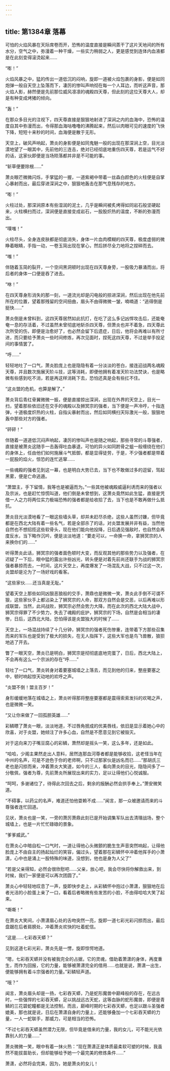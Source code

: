 ```yaml
---
---
---
```

title: 第1384章 落幕
---



可怕的火焰风暴在天际席卷而开，恐怖的温度直接是瞬间蒸干了这片天地间的所有水分，空气之中，弥漫着一种干燥，一些实力稍弱之人，更是感觉到连体内血液都是在此刻变得滚烫起来……

“嘭！”

火焰风暴之中，猛的传出一道低沉的闷响，旋即一道被火焰包裹的身影，便是如同炮弹一般自天空上坠落而下，凄厉的惨叫声响彻在每一个人耳边，而听这声音，那火焰人影，赫然便是先前那位威风凛凛的魂殿四天尊，但此刻的这位天尊大人，却是有种变成烤猪的倾向。

“轰！”

在那众多目光的注视下，四天尊直接是狠狠地射进了深涧之内的血海中，恐怖的温度自其中弥漫而出，令得那血海咕噜噜的沸腾起来，然后以肉眼可见的速度的飞快下降，短短十来秒的时间，血海便是散于无形。

天空上，破风声响起，萧炎的身影便是如同鬼魅一般的出现在那深涧上空，目光淡漠地望了一眼其中，先前他的三连击，绝对已经彻底地重伤四天尊，若是运气不好的话，这家伙即便是当场陨落都并非是不可能的事。

“斩草便要除根……”

萧炎眼芒微微闪烁，手掌猛的一握，一道紫褐中带着一丝森白颜色的火柱便是自掌心暴射而出，最后穿进深涧之中，狠狠地轰击在那气息残存的地方。

“嘭！”

火柱过处，那深涧原本有些湿润的泥土，几乎是瞬间被炙烤得如同岩石般坚硬起来，火柱横扫而过，深涧便是直接变成岩石，一股股炽热的温度，不断的弥漫而出。

“噗嗤！”

火柱尽头，全身连皮肤都是彻底消失，身体一片血肉模糊的四天尊，极度虚弱的微睁着眼睛，手指一动，一卷玉简出现在掌心，然后拼尽全力地将之捏碎而去。

“嗤！”

伴随着玉简的裂开，一个空间黑洞顿时出现在四天尊身旁，一股吸力暴涌而出，将后者的身体一口便是吞了进去。

“咻！”

在四天尊身形消失的那一刻，一道流光却是闪电般的掠进深涧，然后出现在他先前所在的位置，望着那残留的空间扭曲，眉头不由得微微一皱，喃喃道：“逃得倒是挺快……”

萧炎倒是未曾料到，这四天尊居然如此抗打，在吃了这么多记凶悍攻击后，还能奄奄一息的存活着，不过虽然未曾彻底地斩杀四天尊，但萧炎也并不着急，四天尊此次所受的伤，即便是治愈好了，也必然会留下后遗症，日后，他将会再难以有所寸进，而只要给予萧炎一些时间修炼，再次见面时，捏死这四天尊，不过是举手投足间的事情罢了。

“呼……”

轻轻地吐了一口气，萧炎脸庞上也是隐隐有着一分淡淡的苍白，接连迎战两名魂殿天尊，并且数次施展天阶斗技，这等消耗，即便他拥有着准天阶功法焚诀，也是略微有些感到吃不消，若是再这样消耗下去，恐怕还真是会有些扛不住。

“这炎盟的危机，也算是解了。”

萧炎背后青红骨翼微微一振，便是直接掠出深涧，出现在外界的天空上，目光一扫，望着那些依旧还在交手的魂殿以及狮冥宗的强者，当下便是一声冷哼，十指连弹，十道极度炽热的火柱，自指尖暴射而出，然后如同横扫天际激光一般，狠狠地轰中那些对方的强者。

“砰砰！”

伴随着一道道低沉闷声响起，凄厉的惨叫声也是随之响起，那些寻常的斗尊强者，直接是被萧炎这随手一击轰得吐血暴退，可怕的异火如同跗骨之蛆一般缠绕在他们的身体上，任由他们如何施展斗气抵御，都是显得徒劳，于是，不少强者都是带着一屁股的焰火，惊恐的连忙逃窜……

一些魂殿的强者见到这一幕，也是明白大势已去，当下也不敢做过多的逗留，驾起黑雾，便是亡命逃遁。

“萧盟主，手下留情，我等也是被逼而为。”一些其他被魂殿威逼利诱而来的强者以及宗派，也是赶忙惊慌叫道，他们倒是未曾想到，这萧炎竟然如此生猛，直接是凭借一人之力将两位实力极端恐怖的强者都是给收拾了去，当下也是不敢再做什么抵抗。

萧炎目光淡漠地看了一眼这些墙头草，却并未赶尽杀绝，这些人虽然讨嫌，但毕竟都是在西北大陆有着一些名气，若是全部杀了的话，对炎盟发展并非有益，当然他自然也不想招揽这些软骨头，现在他们能向他投降，日后遇见强敌时，也自然会再度反水，当下略作沉吟，便是淡淡地道：“要走可以，一命换一命，拿狮冥宗的人来换你们的……”

听得萧炎此话，狮冥宗的强者面色顿时大变，而反观其他的那些势力以及强者，在迟疑了一下后，眼中猛的露出许些凶光，转头便是对着先前尚还联手为战的狮冥宗强者暴掠而去，一时间，这片天空上，再度爆发了一场混乱大战，只不过这一次，炎盟却是沦为了一场好戏的看客。

“这些家伙……还当真是无耻。”

望着天空上那些如同凶狠恶狼般的交手，萧鼎也是微微一笑，萧炎此手倒不可谓不狠，这些家伙手上都沾染上了狮冥宗的人命，那双方自然会是交恶，以后再难以形成联盟，当然，此间战败，狮冥宗必然会势力大降，而在此次的西北大陆大战中，狮冥宗得罪了不少势力，失去了魂殿的庇护，狮冥宗的下场，自然是会相当的凄惨，日后，这西北大陆，恐怕得该是炎盟独大的时候了……

天空上，一场混战持续了十几分钟，狮冥宗的强者死伤惨重，连带着下方那些召集而来的军队也是受到了极大的损失，在无人指挥下，这些大军也是鸟飞兽散，狼狈地逃了开去。

瞥了一眼天空，萧炎已是明白，狮冥宗是彻彻底底地完蛋了，日后，西北大陆上，不会再有这么一个宗派的存在“呼……”

轻吐了一口气，萧炎转身对着要塞城墙之上落去，而见到他的归来，整座要塞之中，顿时响起惊天动地的欢呼之声。

“炎盟不倒！盟主百岁！”

身形缓缓地落在城墙之上，萧炎听得那将整座要塞都是震得索索发抖的欢喝之声，也是微微一笑。

“又让你来做了一回孤胆英雄……”

彩鳞瞟了萧炎一眼，淡淡地道，不过唇角抿成的优美唇线，依旧是显示着她心中的欣喜，对于炎盟，她倾注了许多心血，自然是不愿意见到它被毁灭。

对于这向来刀子嘴豆腐心的彩鳞，萧然却是摇头一笑，这么多年，还是如此。

“哈哈，少阁主果然走出人意料，居然连那血河尊者都是能够收拾，这老怪当年在中州的名声，可是不逊色于你的老师啊，只不过那家伙是凶名而已……”那胡氏三老也是闪掠而来，冲着萧炎大笑道，如今的三人，看向萧炎的目光，隐隐间多了一分敬佩，强者为尊，先前萧炎所展现出来的实力，足以让得他们心悦诚服。

“呵呵，多谢诸位了，待得此次回去之后，剩余的报酬必然会拱手奉上。”萧安微笑道。

“不碍事，以药尘的名声，难道还怕他耍赖不成……”闻言，那一众被邀请而来的斗尊强者连忙回道。

见状，萧炎也是一笑，一旁的萧厉萧鼎此刻已是开始调集军队出去清理战场，整个城墙上，也是一片忙忙碌碌的景象。

“爹爹威武。”

在萧炎心中暗自松一口气时，一道让得他心头微颤的脆生生声音突然响起，让得他脸庞上不由自主的扬起灿烂的笑容，偏过头，望着那在彩鳞怀中冲着他挥手的小萧潇，心中也是涌上一股特殊的味道，没想到，他也是身为人父了”

“若是父亲得知，必然会很欣慰吧……父亲，放心吧，我会尽快将你解救出来，到时候，我们一家便是可以再次团圆了。”

萧炎心中轻轻地叹息了一声，旋即快步走上，从彩鳞怀中抱过小萧潇，狠狠地在后者光洁的小脸蛋上亲了一口，看着后者略微有些发苦的小脸，不由得哈哈大笑了起来。

“嘶嘶！”

在萧炎大笑间，小萧潇眉心处的舌吻突然一亮，旋即一道七彩光彩闪掠而出，最后盘踞在后者肩膀处，冲着萧炎欢快的吐着蛇信。

“这是……七彩吞天蟒？”

见到这道七彩光彩，萧炎先是一愣，旋即惊愕地道。

“嗯，七彩吞天蟒并没有被我完全的占据，它的灵魂，借助着萧潇的身体，再度重生，而作为回报，它的力量，能够被萧潇完全的借用……也就是说，萧潇一出生，便能够拥有着斗宗强者的力量。”彩鳞轻声道。

“哦？”

闻言，萧炎眉头却是一扬，七彩吞天蟒，乃是蛇形魔兽中巅峰般的存在，在远古时，一些强悍的七彩吞天蟒，足以挑战远古天蛇，这等血脉的蛇形魔兽，即便是青鳞的三花碧蛇瞳都是无法控制，而且，巅峰时期的七彩吞天蟒，也足以跟斗圣强者媲美，那也就是说，日后在萧潇自身的力量上，还能够叠加一个七彩吞天蟒的力量，一人一蛇联手，那威力，可是相当的恐怖。

“不过七彩吞天蟒虽然潜力无限，但毕竟是借来的力量，我的女儿，可不能光光依靠别人的力量……”

萧炎微微一笑，眼中有着一抹火热：“现在萧潇正是体质最柔软可塑的时候，我虽然不能拔苗助长，但却能够给予她一个最完美的修炼条件……”

萧潇，必然将会完美，因为，她是萧炎的女儿！